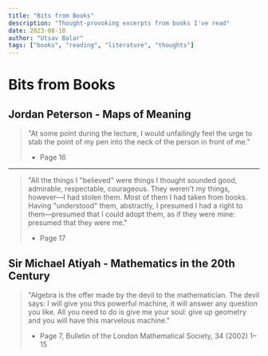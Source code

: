 ```yaml
---
title: "Bits from Books"
description: "Thought-provoking excerpts from books I've read"
date: 2023-08-10
author: "Utsav Balar"
tags: ["books", "reading", "literature", "thoughts"]
---
```


# Bits from Books

## Jordan Peterson - Maps of Meaning

> "At some point during the lecture, I would unfailingly feel the urge
> to stab the point of my pen into the neck of the person in front of me."
>
> - Page 16

---

> "All the things I "believed" were things I thought sounded good, admirable,
> respectable, courageous. They weren't my things, however—I had stolen them. Most of
> them I had taken from books. Having "understood" them, abstractly, I presumed I had a
> right to them—presumed that I could adopt them, as if they were mine: presumed that
> they were me."
>
> - Page 17

## Sir Michael Atiyah - Mathematics in the 20th Century

> "Algebra is the offer made by the devil to the mathematician. The
> devil says: I will give you this powerful machine, it will answer any
> question you like. All you need to do is give me your soul: give up
> geometry and you will have this marvelous machine."
>
> - Page 7, Bulletin of the London Mathematical Society, 34 (2002) 1–15 